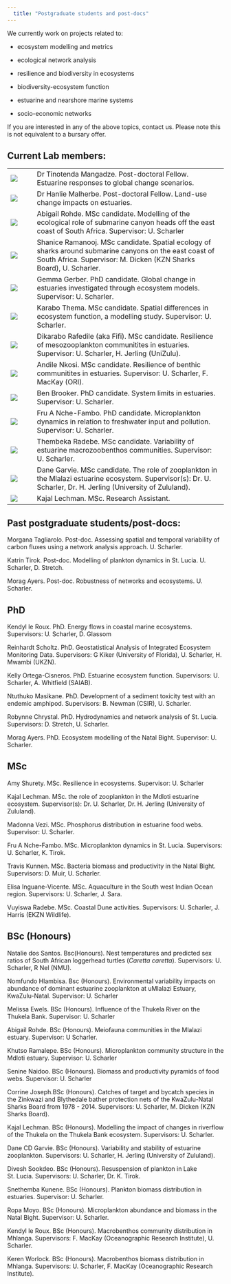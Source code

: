 ```yaml
---
  title: "Postgraduate students and post-docs"
---
```


We currently work on projects related to:

-   ecosystem modelling and metrics

-   ecological network analysis

-   resilience and biodiversity in ecosystems

-   biodiversity-ecosystem function

-   estuarine and nearshore marine systems

-   socio-economic networks

If you are interested in any of the above topics, contact us. Please note this is not equivalent to a bursary offer.

## Current Lab members:

|                          |                                                                                                                                                                               |
|--------------------------|-------------------------------------------------------------------------------------------------------------------------------------------------------------------------------|
| ![](images/Tino.png)     | Dr Tinotenda Mangadze. Post-doctoral Fellow. Estuarine responses to global change scenarios.                                                                                  |
| ![](images/Hanlie1.png)  | Dr Hanlie Malherbe. Post-doctoral Fellow. Land-use change impacts on estuaries.                                                                                               |
| ![](images/canyon4.png)  | Abigail Rohde. MSc candidate. Modelling of the ecological role of submarine canyon heads off the east coast of South Africa. Supervisor: U. Scharler                          |
| ![](images/sharks1.png)  | Shanice Ramanooj. MSc candidate. Spatial ecology of sharks around submarine canyons on the east coast of South Africa. Supervisor: M. Dicken (KZN Sharks Board), U. Scharler. |
| ![](images/Gemma.png)    | Gemma Gerber. PhD candidate. Global change in estuaries investigated through ecosystem models. Supervisor: U. Scharler.                                                       |
| ![](images/Karabo3.png)  | Karabo Thema. MSc candidate. Spatial differences in ecosystem function, a modelling study. Supervisor: U. Scharler.                                                           |
| ![](images/Fifi4.png)    | Dikarabo Rafedile (aka Fifi). MSc candidate. Resilience of mesozooplankton communitites in estuaries. Supervisor: U. Scharler, H. Jerling (UniZulu).                          |
| ![](images/Andile2.png)  | Andile Nkosi. MSc candidate. Resilience of benthic communitites in estuaries. Supervisor: U. Scharler, F. MacKay (ORI).                                                       |
| ![](images/Ben.png)      | Ben Brooker. PhD candidate. System limits in estuaries. Supervisor: U. Scharler.                                                                                              |
| ![](images/Fru.png)      | Fru A Nche-Fambo. PhD candidate. Microplankton dynamics in relation to freshwater input and pollution. Supervisor: U. Scharler.                                               |
| ![](images/Thembeka.png) | Thembeka Radebe. MSc candidate. Variability of estuarine macrozoobenthos communities. Supervisor: U. Scharler.                                                                |
| ![](images/Dane.png)     | Dane Garvie. MSc candidate. The role of zooplankton in the Mlalazi estuarine ecosystem. Supervisor(s): Dr. U. Scharler, Dr. H. Jerling (University of Zululand).              |
| ![](images/Kajal.png)    | Kajal Lechman. MSc. Research Assistant.                                                                                                                                       |

## Past postgraduate students/post-docs:

Morgana Tagliarolo. Post-doc. Assessing spatial and temporal variability of carbon fluxes using a network analysis approach. U. Scharler.

Katrin Tirok. Post-doc. Modelling of plankton dynamics in St. Lucia. U. Scharler, D. Stretch.

Morag Ayers. Post-doc. Robustness of networks and ecosystems. U. Scharler.

## PhD

Kendyl le Roux. PhD. Energy flows in coastal marine ecosystems. Supervisors: U. Scharler, D. Glassom

Reinhardt Scholtz. PhD. Geostatistical Analysis of Integrated Ecosystem Monitoring Data. Supervisors: G Kiker (University of Florida), U. Scharler, H. Mwambi (UKZN).

Kelly Ortega-Cisneros. PhD. Estuarine ecosystem function. Supervisors: U. Scharler, A. Whitfield (SAIAB).

Ntuthuko Masikane. PhD. Development of a sediment toxicity test with an endemic amphipod. Supervisors: B. Newman (CSIR), U. Scharler.

Robynne Chrystal. PhD. Hydrodynamics and network analysis of St. Lucia. Supervisors: D. Stretch, U. Scharler.

Morag Ayers. PhD. Ecosystem modelling of the Natal Bight. Supervisor: U. Scharler.

## MSc

Amy Shurety. MSc. Resilience in ecosystems. Supervisor: U. Scharler

Kajal Lechman. MSc. the role of zooplankton in the Mdloti estuarine ecosystem. Supervisor(s): Dr. U. Scharler, Dr. H. Jerling (University of Zululand).

Madonna Vezi. MSc. Phosphorus distribution in estuarine food webs. Supervisor: U. Scharler.

Fru A Nche-Fambo. MSc. Microplankton dynamics in St. Lucia. Supervisors: U. Scharler, K. Tirok.

Travis Kunnen. MSc. Bacteria biomass and productivity in the Natal Bight. Supervisors: D. Muir, U. Scharler.

Elisa Inguane-Vicente. MSc. Aquaculture in the South west Indian Ocean region. Supervisors: U. Scharler, J. Sara.

Vuyiswa Radebe. MSc. Coastal Dune activities. Supervisors: U. Scharler, J. Harris (EKZN Wildlife).

## BSc (Honours)

Natalie dos Santos. Bsc(Honours). Nest temperatures and predicted sex ratios of South African loggerhead turtles (*Caretta caretta*). Supervisors: U. Scharler, R Nel (NMU).

Nomfundo Hlambisa. Bsc (Honours). Environmental variability impacts on abundance of dominant estuarine zooplankton at uMlalazi Estuary, KwaZulu-Natal. Supervisor: U. Scharler

Melissa Ewels. BSc (Honours). Influence of the Thukela River on the Thukela Bank. Supervisor: U. Scharler

Abigail Rohde. BSc (Honours). Meiofauna communities in the Mlalazi estuary. Supervisor: U Scharler.

Khutso Ramalepe. BSc (Honours). Microplankton community structure in the Mdloti estuary. Supervisor: U. Scharler

Senine Naidoo. BSc (Honours). Biomass and productivity pyramids of food webs. Supervisor: U. Scharler

Corrine Joseph.BSc (Honours). Catches of target and bycatch species in the Zinkwazi and Blythedale bather protection nets of the KwaZulu-Natal Sharks Board from 1978 - 2014. Supervisors: U. Scharler, M. Dicken (KZN Sharks Board).

Kajal Lechman. BSc (Honours). Modelling the impact of changes in riverflow of the Thukela on the Thukela Bank ecosystem. Supervisors: U. Scharler.

Dane CD Garvie. BSc (Honours). Variability and stability of estuarine zooplankton. Supervisors: U. Scharler, H. Jerling (University of Zululand).

Divesh Sookdeo. BSc (Honours). Resuspension of plankton in Lake St. Lucia. Supervisors: U. Scharler, Dr. K. Tirok.

Snethemba Kunene. BSc (Honours). Plankton biomass distribution in estuaries. Supervisor: U. Scharler.

Ropa Moyo. BSc (Honours). Microplankton abundance and biomass in the Natal Bight. Supervisor: U. Scharler.

Kendyl le Roux. BSc (Honours). Macrobenthos community distribution in Mhlanga. Supervisors: F. MacKay (Oceanographic Research Institute), U. Scharler.

Keren Worlock. BSc (Honours). Macrobenthos biomass distribution in Mhlanga. Supervisors: U. Scharler, F. MacKay (Oceanographic Research Institute).
